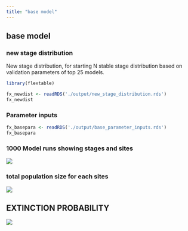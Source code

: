 ```yaml
---
title: "base model"
---
```


## base model

### new stage distribution

New stage distribution, for starting N stable stage distribution based on validation parameters of top 25 models.

```r

library(flextable)

fx_newdist <- readRDS('./output/new_stage_distribution.rds')
fx_newdist
```

### Parameter inputs

```r

fx_basepara <- readRDS('./output/base_parameter_inputs.rds')
fx_basepara

```

### 1000 Model runs showing stages and sites

![](./figures/base_model_Pops_Stages.png)

### total population size for each sites

![](./figures/base_model_Pops.png)

## EXTINCTION PROBABILITY

![](./figures/base_model_extinction.png)
